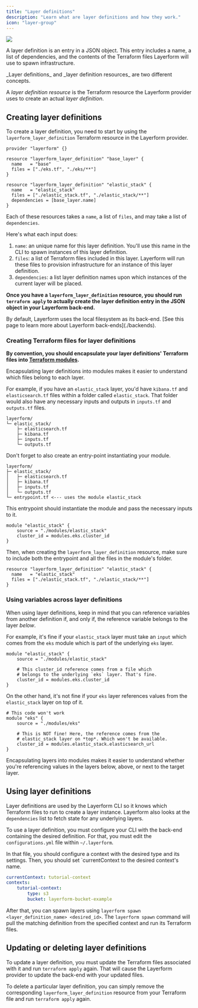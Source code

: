 ```yaml
---
title: "Layer definitions"
description: "Learn what are layer definitions and how they work."
icon: "layer-group"
---
```


<div className="flex justify-center items-center">
    <img src="../images/bear-spawn.png" className="w-96" />
</div>

A layer definition is an entry in a JSON object. This entry includes a name, a list of dependencies, and the contents of the Terraform files Layerform will use to spawn infrastructure.

<Note>
_Layer definitions_ and _layer definition resources_ are two different concepts.

A _layer definition resource_ is the Terraform resource the Layerform provider uses to create an actual _layer definition_.

</Note>

## Creating layer definitions

To create a layer definition, you need to start by using the `layerform_layer_definition` Terraform resource in the Layerform provider.

```hcl
provider "layerform" {}

resource "layerform_layer_definition" "base_layer" {
  name   = "base"
  files = ["./eks.tf", "./eks/**"]
}

resource "layerform_layer_definition" "elastic_stack" {
  name   = "elastic_stack"
  files = ["./elastic_stack.tf", "./elastic_stack/**"]
  dependencies = [base_layer.name]
}
```

Each of these resources takes a `name`, a list of `files`, and may take a list of `dependencies`.

Here's what each input does:

1. `name`: an unique name for this layer definition. You'll use this name in the CLI to spawn instances of this layer definition.
2. `files`: a list of Terraform files included in this layer. Layerform will run these files to provision infrastructure for an instance of this layer definition.
3. `dependencies`: a list layer definition names upon which instances of the current layer will be placed.

**Once you have a `layerform_layer_definition` resource, you should run `terraform apply` to actually create the layer definition entry in the JSON object in your Layerform back-end.**

<Note>
    By default, Layerform uses the local filesystem as its back-end. [See this
    page to learn more about Layerform back-ends](./backends).
</Note>

### Creating Terraform files for layer definitions

**By convention, you should encapsulate your layer definitions' Terraform files into [Terraform modules](https://developer.hashicorp.com/terraform/language/modules).**

Encapsulating layer definitions into modules makes it easier to understand which files belong to each layer.

For example, if you have an `elastic_stack` layer, you'd have `kibana.tf` and `elasticsearch.tf` files within a folder called `elastic_stack`. That folder would also have any necessary inputs and outputs in `inputs.tf` and `outputs.tf` files.

```
layerform/
└─ elastic_stack/
    ├─ elasticsearch.tf
    ├─ kibana.tf
    ├─ inputs.tf
    └─ outputs.tf
```

Don't forget to also create an entry-point instantiating your module.

```
layerform/
├─ elastic_stack/
│   ├─ elasticsearch.tf
│   ├─ kibana.tf
│   ├─ inputs.tf
│   └─ outputs.tf
└─ entrypoint.tf <--- uses the module elastic_stack
```

This entrypoint should instantiate the module and pass the necessary inputs to it.

```hcl
module "elastic_stack" {
    source = "./modules/elastic_stack"
    cluster_id = modules.eks.cluster_id
}
```

Then, when creating the `layerform_layer_definition` resource, make sure to include both the entrypoint and all the files in the module's folder.

```hcl
resource "layerform_layer_definition" "elastic_stack" {
  name   = "elastic_stack"
  files = ["./elastic_stack.tf", "./elastic_stack/**"]
}
```

### Using variables across layer definitions

When using layer definitions, keep in mind that you can reference variables from another definition if, and only if, the reference variable belongs to the layer _below_.

For example, it's fine if your `elastic_stack` layer must take an `input` which comes from the `eks` module which is part of the underlying `eks` layer.

```hcl
module "elastic_stack" {
    source = "./modules/elastic_stack"

    # This cluster_id reference comes from a file which
    # belongs to the underlying `eks` layer. That's fine.
    cluster_id = modules.eks.cluster_id
}
```

On the other hand, it's not fine if your `eks` layer references values from the `elastic_stack` layer on top of it.

```hcl
# This code won't work
module "eks" {
    source = "./modules/eks"

    # This is NOT fine! Here, the reference comes from the
    # elastic_stack layer on *top*. Which won't be available.
    cluster_id = modules.elastic_stack.elasticsearch_url
}
```

<Tip>
    Encapsulating layers into modules makes it easier to understand whether
    you're referencing values in the layers below, above, or next to the target
    layer.
</Note>

## Using layer definitions

Layer definitions are used by the Layerform CLI so it knows which Terraform files to run to create a layer instance. Layerform also looks at the `dependencies` list to fetch state for any underlying layers.

To use a layer definition, you must configure your CLI with the back-end containing the desired definition. For that, you must edit the `configurations.yml` file within `~/.layerform`.

In that file, you should configure a context with the desired type and its settings. Then, you should set `currentContext to the desired context's name.

```yaml
currentContext: tutorial-context
contexts:
    tutorial-context:
        type: s3
        bucket: layerform-bucket-example
```

After that, you can spawn layers using `layerform spawn <layer_definition_name> <desired_id>`. The `layerform spawn` command will pull the matching definition from the specified context and run its Terraform files.

## Updating or deleting layer definitions

To update a layer definition, you must update the Terraform files associated with it and run `terraform apply` again. That will cause the Layerform provider to update the back-end with your updated files.

To delete a particular layer definition, you can simply remove the corresponding `layerform_layer_definition` resource from your Terraform file and run `terraform apply` again.
